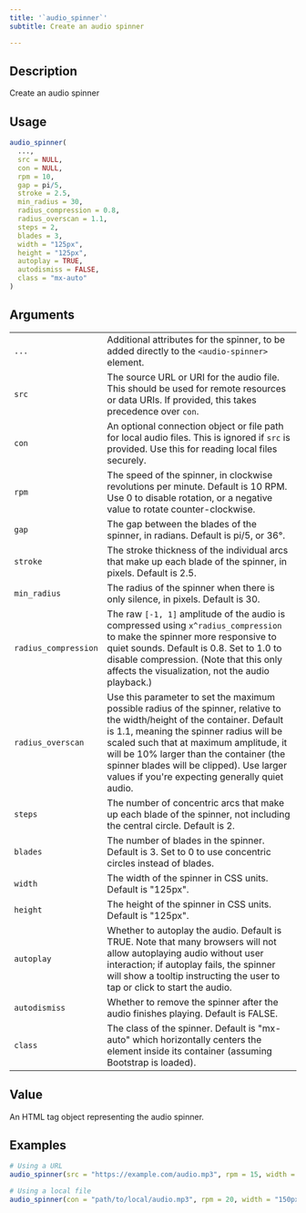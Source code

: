 ```yaml
---
title: '`audio_spinner`'
subtitle: Create an audio spinner

---
```


## Description

Create an audio spinner

## Usage

``` R
audio_spinner(
  ...,
  src = NULL,
  con = NULL,
  rpm = 10,
  gap = pi/5,
  stroke = 2.5,
  min_radius = 30,
  radius_compression = 0.8,
  radius_overscan = 1.1,
  steps = 2,
  blades = 3,
  width = "125px",
  height = "125px",
  autoplay = TRUE,
  autodismiss = FALSE,
  class = "mx-auto"
)
```

## Arguments

|                                                           |                                                                                                                                                                                                                                                                                                                                                             |
|-----------------------------------------------------------|-------------------------------------------------------------------------------------------------------------------------------------------------------------------------------------------------------------------------------------------------------------------------------------------------------------------------------------------------------------|
| [`...`]{#audio_spinner_dotdotdot}                         | Additional attributes for the spinner, to be added directly to the `⁠<audio-spinner>⁠`{style="white-space: pre;"} element.                                                                                                                                                                                                                                    |
| [`src`]{#audio_spinner_src}                               | The source URL or URI for the audio file. This should be used for remote resources or data URIs. If provided, this takes precedence over `con`.                                                                                                                                                                                                             |
| [`con`]{#audio_spinner_con}                               | An optional connection object or file path for local audio files. This is ignored if `src` is provided. Use this for reading local files securely.                                                                                                                                                                                                          |
| [`rpm`]{#audio_spinner_rpm}                               | The speed of the spinner, in clockwise revolutions per minute. Default is 10 RPM. Use 0 to disable rotation, or a negative value to rotate counter-clockwise.                                                                                                                                                                                               |
| [`gap`]{#audio_spinner_gap}                               | The gap between the blades of the spinner, in radians. Default is pi/5, or 36°.                                                                                                                                                                                                                                                                             |
| [`stroke`]{#audio_spinner_stroke}                         | The stroke thickness of the individual arcs that make up each blade of the spinner, in pixels. Default is 2.5.                                                                                                                                                                                                                                              |
| [`min_radius`]{#audio_spinner_min_radius}                 | The radius of the spinner when there is only silence, in pixels. Default is 30.                                                                                                                                                                                                                                                                             |
| [`radius_compression`]{#audio_spinner_radius_compression} | The raw `⁠[-1, 1]⁠`{style="white-space: pre;"} amplitude of the audio is compressed using `x^radius_compression` to make the spinner more responsive to quiet sounds. Default is 0.8. Set to 1.0 to disable compression. (Note that this only affects the visualization, not the audio playback.)                                                             |
| [`radius_overscan`]{#audio_spinner_radius_overscan}       | Use this parameter to set the maximum possible radius of the spinner, relative to the width/height of the container. Default is 1.1, meaning the spinner radius will be scaled such that at maximum amplitude, it will be 10% larger than the container (the spinner blades will be clipped). Use larger values if you\'re expecting generally quiet audio. |
| [`steps`]{#audio_spinner_steps}                           | The number of concentric arcs that make up each blade of the spinner, not including the central circle. Default is 2.                                                                                                                                                                                                                                       |
| [`blades`]{#audio_spinner_blades}                         | The number of blades in the spinner. Default is 3. Set to 0 to use concentric circles instead of blades.                                                                                                                                                                                                                                                    |
| [`width`]{#audio_spinner_width}                           | The width of the spinner in CSS units. Default is \"125px\".                                                                                                                                                                                                                                                                                                |
| [`height`]{#audio_spinner_height}                         | The height of the spinner in CSS units. Default is \"125px\".                                                                                                                                                                                                                                                                                               |
| [`autoplay`]{#audio_spinner_autoplay}                     | Whether to autoplay the audio. Default is TRUE. Note that many browsers will not allow autoplaying audio without user interaction; if autoplay fails, the spinner will show a tooltip instructing the user to tap or click to start the audio.                                                                                                              |
| [`autodismiss`]{#audio_spinner_autodismiss}               | Whether to remove the spinner after the audio finishes playing. Default is FALSE.                                                                                                                                                                                                                                                                           |
| [`class`]{#audio_spinner_class}                           | The class of the spinner. Default is \"mx-auto\" which horizontally centers the element inside its container (assuming Bootstrap is loaded).                                                                                                                                                                                                                |

## Value

An HTML tag object representing the audio spinner.

## Examples

``` R
# Using a URL
audio_spinner(src = "https://example.com/audio.mp3", rpm = 15, width = "200px", height = "200px")

# Using a local file
audio_spinner(con = "path/to/local/audio.mp3", rpm = 20, width = "150px", height = "150px")
```
